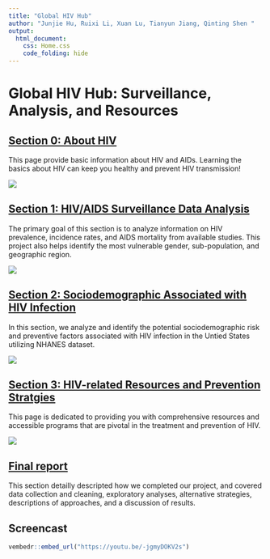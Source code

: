 ```yaml
---
title: "Global HIV Hub"
author: "Junjie Hu, Ruixi Li, Xuan Lu, Tianyun Jiang, Qinting Shen "
output: 
  html_document:
    css: Home.css
    code_folding: hide
---
```


# **Global HIV Hub: Surveillance, Analysis, and Resources**

## [Section 0: About HIV](about_hiv.html)
This page provide basic information about HIV and AIDs. Learning the basics about HIV can keep you healthy and prevent HIV transmission!

![](images/about_hiv.png)

## [Section 1: HIV/AIDS Surveillance Data Analysis](analysis_draft.html)

The primary goal of this section is to analyze information 
on HIV prevalence, incidence rates, and AIDS mortality from available studies. This project also helps identify the most vulnerable gender, sub-population, and geographic region.

![](images/hiv_surveillance.png)



## [Section 2: Sociodemographic Associated with HIV Infection](NHANES.html)
In this section, we analyze and identify the potential sociodemographic risk and preventive factors associated with HIV infection in the Untied States utilizing NHANES dataset.

![](images/risk_factors.png)



## [Section 3: HIV-related Resources and Prevention Stratgies](extra_resources.html)
This page is dedicated to providing you with comprehensive resources and accessible programs that are pivotal in the treatment and prevention of HIV.

![](images/resources.jpeg)

## [Final report](project_report.html)
This section detailly descripted how we completed our project, and covered data collection and cleaning, exploratory analyses, alternative strategies, descriptions of approaches, and a discussion of results. 


## Screencast
```r
vembedr::embed_url("https://youtu.be/-jgmyDOKV2s")
```


